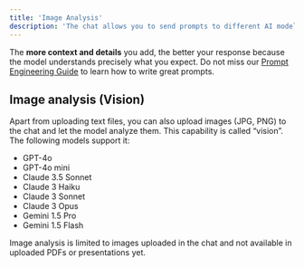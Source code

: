 ```yaml
---
title: 'Image Analysis'
description: 'The chat allows you to send prompts to different AI models and receive a response based on your question. You can use various tools to work with documents, search the web, or perform other operations in the chat. These tools are different capabilities the models have. Describe what you want to do, and the model will choose the right tool automatically based on your request.'
---
```


<Tip>The **more context and details** you add, the better your response because the model understands precisely what you expect. Do not miss our [Prompt Engineering Guide](https://docs.langdock.com/ressources/prompt-elements) to learn how to write great prompts.</Tip>
 
## Image analysis (Vision)
Apart from uploading text files, you can also upload images (JPG, PNG) to the chat and let the model analyze them. This capability is called “vision”. The following models support it:
- GPT-4o
- GPT-4o mini
- Claude 3.5 Sonnet
- Claude 3 Haiku
- Claude 3 Sonnet
- Claude 3 Opus
- Gemini 1.5 Pro
- Gemini 1.5 Flash

Image analysis is limited to images uploaded in the chat and not available in uploaded PDFs or presentations yet.